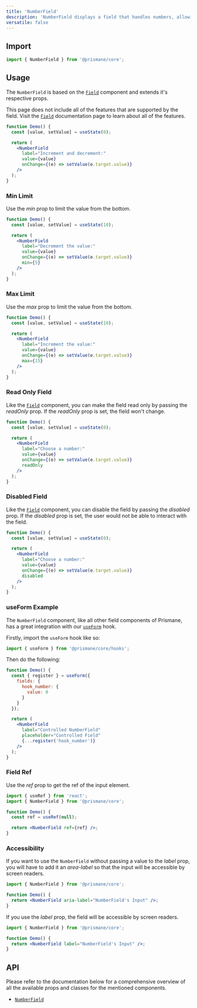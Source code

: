 ---
title: 'NumberField'
description: 'NumberField displays a field that handles numbers, allowing incrementing and decrementing the value.'
versatile: false
---

## Import

```js
import { NumberField } from '@prismane/core';
```

## Usage

The `NumberField` is based on the [`Field`](/docs/components/inputs/field) component and extends it's respective props.

This page does not include all of the features that are supported by the field. Visit the [`Field`](/docs/components/inputs/field) documentation page to learn about all of the features.

```jsx preview
function Demo() {
  const [value, setValue] = useState(0);

  return (
    <NumberField
      label="Increment and decrement:"
      value={value}
      onChange={(e) => setValue(e.target.value)}
    />
  );
}
```

### Min Limit

Use the _min_ prop to limit the value from the bottom.

```jsx preview
function Demo() {
  const [value, setValue] = useState(10);

  return (
    <NumberField
      label="Decrement the value:"
      value={value}
      onChange={(e) => setValue(e.target.value)}
      min={5}
    />
  );
}
```

### Max Limit

Use the _max_ prop to limit the value from the bottom.

```jsx preview
function Demo() {
  const [value, setValue] = useState(10);

  return (
    <NumberField
      label="Increment the value:"
      value={value}
      onChange={(e) => setValue(e.target.value)}
      max={15}
    />
  );
}
```

### Read Only Field

Like the [`Field`](/docs/components/field) component, you can make the field read only by passing the _readOnly_ prop. If the _readOnly_ prop is set, the field won't change.

```jsx preview
function Demo() {
  const [value, setValue] = useState(0);

  return (
    <NumberField
      label="Choose a number:"
      value={value}
      onChange={(e) => setValue(e.target.value)}
      readOnly
    />
  );
}
```

### Disabled Field

Like the [`Field`](/docs/components/field) component, you can disable the field by passing the _disabled_ prop. If the _disabled_ prop is set, the user would not be able to interact with the field.

```jsx preview
function Demo() {
  const [value, setValue] = useState(0);

  return (
    <NumberField
      label="Choose a number:"
      value={value}
      onChange={(e) => setValue(e.target.value)}
      disabled
    />
  );
}
```

### useForm Example

The `NumberField` component, like all other field components of Prismane, has a great integration with our [`useForm`](/docs/hooks/use-form) hook.

Firstly, import the `useForm` hook like so:

```js
import { useForm } from '@prismane/core/hooks';
```

Then do the following:

```jsx preview
function Demo() {
  const { register } = useForm({
    fields: {
      hook_number: {
        value: 0
      }
    }
  });

  return (
    <NumberField
      label="Controlled NumberField"
      placeholder="Controlled Field"
      {...register('hook_number')}
    />
  );
}
```

### Field Ref

Use the _ref_ prop to get the ref of the input element.

```jsx
import { useRef } from 'react';
import { NumberField } from '@prismane/core';

function Demo() {
  const ref = useRef(null);

  return <NumberField ref={ref} />;
}
```

### Accessibility

If you want to use the `NumberField` without passing a value to the _label_ prop, you will have to add it an _area-label_ so that the input will be accessible by screen readers.

```jsx
import { NumberField } from '@prismane/core';

function Demo() {
  return <NumberField aria-label="NumberField's Input" />;
}
```

If you use the _label_ prop, the field will be accessible by screen readers.

```jsx
import { NumberField } from '@prismane/core';

function Demo() {
  return <NumberField label="NumberField's Input" />;
}
```

## API

Please refer to the documentation below for a comprehensive overview of all the available props and classes for the mentioned components.

- [`NumberField`](/docs/components-api/number-field-api)
